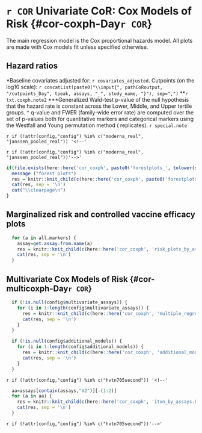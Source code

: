 # `r COR` Univariate CoR: Cox Models of Risk {#cor-coxph-Day`r COR`}

The main regression model is the Cox proportional hazards model. All plots are made with Cox models fit unless specified otherwise.

## Hazard ratios

\begin{table}[H]
\caption{Inference for Day `r tpeak` antibody marker covariate-adjusted correlates of risk of `r txt.endpoint` in the vaccine group: Hazard ratios per 10-fold increment in the marker*}
\begin{center}
\setlength{\tabcolsep}{.5ex}
  \input{`r pathCoRoutput`/CoR_univariable_svycoxph_pretty_`r study_name`}\\
\end{center}
*Baseline covariates adjusted for: `r covariates_adjusted`.\\
**`r txt.coxph.note2`\\
***q-value and FWER (family-wide error rate) are computed over the set of p-values both for quantitative markers and categorical markers `r if(study_name=="PREVENT19") "(not including categorical bindSpike due to there being no case in the upper tertile)"` using the Westfall and Young permutation method (\protect\input{`r pathCoRoutput`/permutation_replicates_`r study_name`} replicates). \\
`r special.note`
    %\label{tab:CoR_univariable_svycoxph_pretty_`r study_name`}
\end{table}

\vspace{10pt}

\begin{table}[H]
\caption{Inference for Day `r tpeak` antibody marker covariate-adjusted correlates of risk of `r txt.endpoint` in the vaccine group: Hazard ratios per SD increment in the marker*}
\begin{center}
\setlength{\tabcolsep}{.5ex}
  \input{`r pathCoRoutput`/CoR_univariable_svycoxph_pretty_scaled_`r study_name`}\\
\end{center}
*Baseline covariates adjusted for: `r covariates_adjusted`. Maximum failure event time in ph2 subjects \input{`r pathCoRoutput`/timepoints_cum_risk_`r study_name`} days.\\
**`r txt.coxph.note2`\\
***q-value and FWER (family-wide error rate) are computed over the set of p-values both for quantitative markers and categorical markers using the Westfall and Young permutation method (\protect\input{`r pathCoRoutput`/permutation_replicates_`r study_name`} replicates). \\
`r special.note`
    %\label{tab:CoR_univariable_svycoxph_pretty_scaled_`r study_name`}
\end{table}


\clearpage
\scriptsize
\input{`r paste0(pathCoRoutput, "/CoR_univariable_svycoxph_cat_pretty_", study_name)`}
\normalsize
\vspace{-15pt}
$\ast$Baseline covariates adjusted for: `r covariates_adjusted`. Cutpoints (on the log10 scale): `r concatList(paste0("\\input{", pathCoRoutput, "/cutpoints_Day", tpeak, assays, "_", study_name, "}"), sep=",")`
$\ast\ast$`r txt.coxph.note2`
$\ast\ast$$\ast$Generalized Wald-test p-value of the null hypothesis that the hazard rate is constant across the Lower, Middle, and Upper tertile groups.
$\dagger$ q-value and FWER (family-wide error rate) are computed over the set of p-values both for quantitative markers and categorical markers using the Westfall and Young permutation method (\protect\input{`r pathCoRoutput`/permutation_replicates_`r study_name`} replicates). 
`r special.note`

\vspace{30pt}


`r if (!attr(config,"config") %in% c("moderna_real", "janssen_pooled_real")) '<!--'`
\begin{table}[H]
\caption{The ratio of sample sizes required to power a future trial for the column marker compared to the row marker (Follmann 2018). Confidence intervals are based on $10^3$ bootstrap replicates. }
\begin{center}
    \input{`r pathCoRoutput`/follmann2018_samplesizeratio}\\
    (lb, ub)\\
    \input{`r pathCoRoutput`/follmann2018_samplesizeratio_lbub}\\
\end{center}
`r special.note`
    %\label{tab:follmann2018_samplesizeratio}
\end{table}
\vspace{10pt}
`r if (!attr(config,"config") %in% c("moderna_real", "janssen_pooled_real"))'-->'`


\begin{table}[H]
\caption{Number of cases and non-cases in ph2 or not}
\begin{center}
  \input{`r pathCoRoutput`/tab1}\\
\end{center}
\end{table}


\clearpage



<!-- Forest plots -->

```r

if(file.exists(here::here('cor_coxph', paste0('forestplots_', tolower(study_name), '.Rmd')))) {
  message ("forest plots")
  res = knitr::knit_child(c(here::here('cor_coxph', paste0('forestplots_', tolower(study_name), '.Rmd'))), quiet = TRUE)
  cat(res, sep = '\n')
  cat("\\clearpage\n")
}
```


## Marginalized risk and controlled vaccine efficacy plots


\begin{table}[H] 
\caption{Analysis of Day `r tpeak` markers (upper vs. lower tertile) as a CoR and a controlled risk CoP.}
\begin{center}
\setlength{\tabcolsep}{.5ex}
\begin{tabular}{lcccccc} \hline 
 & \multicolumn{2}{c}{marginalized risk} & \multicolumn{2}{c}{controlled risk} & & \\ 
 & \multicolumn{2}{c}{ratio $RR_M(0,1)$} & \multicolumn{2}{c}{ratio $RR_C(0,1)^1$} & \multicolumn{2}{c}{e(0,1)$^2$} \\ 
  & Point Est. & 95\% CI  &    Point Est. & 95\% CI  &   Point Est.  & 95\% CI UL \\ \hline
\input{`r pathCoRoutput`/marginalized_risks_cat_`r study_name`}  \\ \hline 
\end{tabular}
\end{center}
$^1$Conservative (upper bound) estimate assuming unmeasured confounding at level $RR_{UD}(0,1)=RR_{EU}(0,1) = 2$ and thus $B(0,1)=4/3$. \\
$^2$E-values are computed for upper tertile ($s=1$) vs. lower tertile ($s=0$) biomarker subgroups after controlling for `r covariates_adjusted`; UL = upper limit.\\
`r special.note`
\end{table}

\clearpage


```r
  for (a in all.markers) {
    assay=get.assay.from.name(a)
    res = knitr::knit_child(c(here::here('cor_coxph', 'risk_plots_by_assays.Rmd')), quiet = TRUE)
    cat(res, sep = '\n')
  }
```


## Multivariate Cox Models of Risk {#cor-multicoxph-Day`r COR`}

```r
  if (!is.null(config$multivariate_assays)) {
    for (i in 1:length(config$multivariate_assays)) {
      res = knitr::knit_child(c(here::here('cor_coxph', 'multiple_regression.Rmd')), quiet = TRUE)
      cat(res, sep = '\n')
    }
  }
```



```r
  if (!is.null(config$additional_models)) {
    for (i in 1:length(config$additional_models)) {
      res = knitr::knit_child(c(here::here('cor_coxph', 'additional_model.Rmd')), quiet = TRUE)
      cat(res, sep = '\n')
    }
  }
```


`r if (!attr(config,"config") %in% c("hvtn705second")) '<!--'`

```r
  aa=assays[contain(assays,"V2")][-(1:2)]  
  for (a in aa) {
    res = knitr::knit_child(c(here::here('cor_coxph', 'itxn_by_assays.Rmd')), quiet = TRUE)
    cat(res, sep = '\n')
  }
```


`r if (!attr(config,"config") %in% c("hvtn705second"))'-->'`
